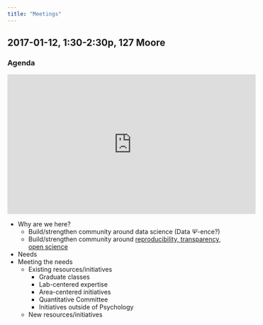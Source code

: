 ```yaml
---
title: "Meetings"
---
```

## 2017-01-12, 1:30-2:30p, 127 Moore

### Agenda

<iframe width="560" height="315" src="https://www.youtube.com/embed/N2zK3sAtr-4" frameborder="0" allowfullscreen></iframe>

- Why are we here?
    + Build/strengthen community around data science (Data $\Psi$-ence?)
    + Build/strengthen community around [reproducibility, transparency, open science](https://doi.org/10.1038/s41562-016-0021)
- Needs
- Meeting the needs
    + Existing resources/initiatives
        + Graduate classes
        + Lab-centered expertise
        + Area-centered initiatives
        + Quantitative Committee
        + Initiatives outside of Psychology
    + New resources/initiatives